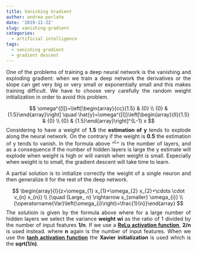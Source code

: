 ```yaml
---
title: Vanishing Gradient
author: andrea perlato
date: '2019-11-22'
slug: vanishing-gradient
categories:
  - artificial intelligence
tags:
  - vanishing gradient
  - gradient descent
---
```



<style>
body {
text-align: justify}
</style>

One of the problems of training a deep neural network is the vanishing and exploding gradient: when we train a deep network the derivatives or the slope can get very big or very small or exponentially small and this makes training difficult. We have to choose very carefully the random weight initialization in order to avoid this problem.

$$
\omega^{[l]}=\left[\begin{array}{cc}{1.5} & {0} \\ {0} & {1.5}\end{array}\right] \quad \hat{y}=\omega^{[l]}\left[\begin{array}{ll}{1.5} & {0} \\ {0} & {1.5}\end{array}\right]^{L-1} x
$$
Considering to have a weight of **1.5** the **estimation of y** tends to explode along the neural network. On the contrary if the weight is **0.5** the estimation of y tends to vanish. In the formula above ^^L^^ is the number of layers, and as a consequence if the number of hidden layers is large the y estimate will explode when weight is high or will vanish when weight is small. Expecially when weight is to small, the gradient descent will take time to learn.

A partial solution is to initialize correctly the weight of a single neuron and then generalize it for the rest of the deep network.

$$
\begin{array}{l}{z=\omega_{1} x_{1}+\omega_{2} x_{2}+\cdots \cdot v_{n} x_{n}} \\ {\quad {Large_ n} \rightarrow s_{smaller} \omega_{i}} \\ {\operatorname{Var}\left(\omega_{i}\right)=\frac{1}{n}}\end{array}
$$
The solutioin is given by the formula above where for a large number of hidden layers we select the variance **weight wi** as the ratio of 1 divided by the number of input features **1/n**. If we use a [**ReLu activation function**](https://www.andreaperlato.com/aipost/the-activation-function/), **2/n** is used instead. where **n** again is the number of input features.
When we use the [**tanh activation function**](https://www.andreaperlato.com/aipost/the-activation-function/) the **Xavier initialization** is used which is the **sqrt(1/n)**.






























